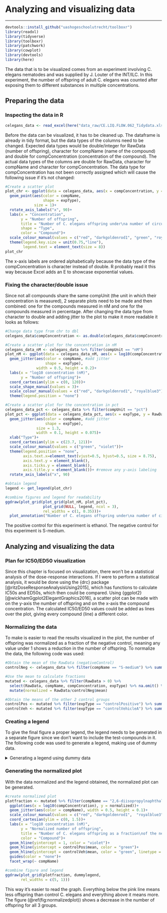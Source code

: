 # Analyzing and visualizing data {#datanalysis}

----

```r
devtools::install_github("uashogeschoolutrecht/toolboxr")
library(readxl)
library(tidyverse)
library(toolboxr)
library(patchwork)
library(cowplot)
library(devtools)
library(here)
```

The data that is to be visualized comes from an experiment involving C. elegans nematodes and was supplied by J. Louter of the INT/ILC. In this experiment, the number of offspring of adult C. elegans was counted after exposing them to different substances in multiple concentrations.

## Preparing the data

### Inspecting the data in R

```r
celegans_data <- read_excel(here("data_raw/CE.LIQ.FLOW.062_Tidydata.xlsx"))
```

Before the data can be visualized, it has to be cleaned up. The dataframe is already in tidy format, but the data types of the columns need to be changed. Expected data types would be double/integer for RawData (number of offspring), character for compName (name of the compound) and double for compConcentration (concentration of the compound). The actual data types of the columns are double for RawData, character for compName and character for compConcentration. The data type for compConcentration has not been correctly assigned which will cause the following issue if it's not changed:

```r
#Create a scatter plot
plot_chr <- ggplot(data = celegans_data, aes(x = compConcentration, y = RawData))+
  geom_point(aes(color = compName,
                 shape = expType),
             size = 1)+
  rotate_axis_labels("x", 90)+
  labs(x = "Concentration",
       y = "Number of offspring",
       title = "Number of C. elegans offspring under\na number of circumstances, alphabetical",
       shape = "Type",
       color = "Compound")+
  scale_colour_manual(values = c("red", "darkgoldenrod1", "green", "royalblue3", "violet"))+
  theme(legend.key.size = unit(0.75,"line"),
        legend.text = element_text(size = 8))
plot_chr
```

The x-axis labels are ordered alphabetically because the data type of the compConcentration is character instead of double. R probably read it this way because Excel adds an E to showcase exponential values.

### Fixing the character/double issue

Since not all compounds share the same compUnit (the unit in which their concentration is measured), 2 separate plots need to be made and then combined: one for the compounds measured in nM and one for the compounds measured in percentage. After changing the data type from character to double and adding jitter to the plot to make it more readable it looks as follows:

```r
#Change data type from chr to dbl
celegans_data$compConcentration <- as.double(celegans_data$compConcentration)

#Create a scatter plot for the concentration in nM
celegans_data_nM <- celegans_data %>% filter(compUnit == "nM")
plot_nM <- ggplot(data = celegans_data_nM, aes(x = log10(compConcentration), y = RawData))+
  geom_jitter(aes(color = compName, #add jitter
                  shape = expType),
              width = 0.5, height = 0.2)+
  labs(x = "log10 concentration (nM)",
       y = "Number of offspring")+
  coord_cartesian(ylim = c(0, 120))+
  scale_shape_manual(values = 3)+
  scale_colour_manual(values = c("red", "darkgoldenrod1", "royalblue3"))+
  theme(legend.position = "none")

#Create a scatter plot for the concentration in pct
celegans_data_pct <- celegans_data %>% filter(compUnit == "pct")
plot_pct <- ggplot(data = celegans_data_pct, aes(x = expType, y = RawData))+
  geom_jitter(aes(color = compName, #add jitter
                  shape = expType),
              size = 1.3,
              width = 0.1, height = 0.075)+
  xlab("Type")+
  coord_cartesian(ylim = c(23.7, 121))+
  scale_colour_manual(values = c("green", "violet"))+
  theme(legend.position = "none",
        axis.text.x=element_text(vjust=0.5, hjust=0.5, size = 8.75),
        axis.text.y = element_blank(), 
        axis.ticks.y = element_blank(), 
        axis.title.y = element_blank())+ #remove any y-axis labeling
  rotate_axis_labels("x", 90)

#obtain legend
legend <- get_legend(plot_chr)

#combine figures and legend for readability
ggdraw(plot_grid(plot_grid(plot_nM, plot_pct),
                 plot_grid(NULL, legend, ncol = 3),
                 rel_widths = c(1, 0.35)))+
  plot_annotation("Number of C. elegans offspring under\na number of circumstances")
```

The positive control for this experiment is ethanol. The negative control for this experiment is S-medium.

## Analyzing and visualizing the data

### Plan for IC50/ED50 visualization

Since this chapter is focused on visualization, there won't be a statistical analysis of the dose-response interactions. If I were to perform a statistical analysis, it would be done using the {drc} package [@ritzDoseResponseAnalysisUsing2015], which has functions to calculate IC50s and ED50s, which then could be compared. Using {ggplot2} [@wickhamGgplot2ElegantGraphics2016], a scatter plot can be made with on the y-axis the number of offspring and on the x-axis the compound concentration. The calculated IC50/ED50 values could be added as lines over the plot, giving every compound (line) a different color.

### Normalizing the data
To make is easier to read the results visualized in the plot, the number of offspring was normalized as a fraction of the negative control, meaning any value under 1 shows a reduction in the number of offspring. To normalize the data, the following code was used:

```r
#Obtain the mean of the RawData (negativeControl)
controlNeg <- celegans_data %>% filter(compName == "S-medium") %>% summarize(mean = mean(RawData, na.rm = TRUE))

#Use the mean to calculate fractions
mutated <- celegans_data %>% filter(RawData > 0) %>% 
  select(RawData, compName, compConcentration, expType) %>% na.omit() %>% 
  mutate(normalized = RawData/controlNeg$mean)

#Obtain the means of the other 2 control groups
controlPos <- mutated %>% filter(expType == "controlPositive") %>% summarize(mean = mean(normalized, na.rm = TRUE))
controlVeh <- mutated %>% filter(expType == "controlVehicleA") %>% summarize(mean = mean(normalized, na.rm = TRUE))
```

### Creating a legend

To give the final figure a proper legend, the legend needs to be generated in a separate figure since we don't want to include the test-compounds in it. The following code was used to generate a legend, making use of dummy data.

<details>

<summary>Generating a legend using dummy data</summary>

```r
dummydf <- data.frame(a = rep(c(1, 2, 3), each=2), #create dummy dataframe for the dummy plot
                      b = c(1, 4, 6, 3, 4, 7),
                      Control = rep(c("controlNegative", "controlPositive", "controlVehicleA"), each=2))

dummyplot <- ggplot(dummydf, aes(x=a, y=b, group=Control))+ #create dummy plot to obtain its legend
  geom_line(aes(linetype=Control, color=Control))+
  scale_linetype_manual(values=c("solid", "solid", "longdash"))+
  scale_color_manual(values=c("violet", "green", "green"))

dummylegend <- get_legend(dummyplot) #obtain dummy legend
```

</details>

### Generating the normalized plot

With the data normalized and the legend obtained, the normalized plot can be generated.

```r
#create normalized plot
plotfraction <- mutated %>% filter(compName == "2,6-diisopropylnaphthalene" | compName == "decane" | compName == "naphthalene") %>%
  ggplot(aes(x = log10(compConcentration), y = normalized))+
  geom_jitter(aes(color = compName), width = 0.5, height = 0.1)+
  scale_colour_manual(values = c("red", "darkgoldenrod1",  "royalblue3"))+
  coord_cartesian(ylim = c(0, 1.5))+
  labs(x = "log10 concentration (nM)",
       y = "Normalized number of offspring",
       title = "Number of C. elegans offspring as a fraction\nof the negative control group",
       color = "Compound")+
  geom_hline(yintercept = 1, color = "violet")+
  geom_hline(yintercept = controlPos$mean, color = "green")+
  geom_hline(yintercept = controlVeh$mean, color = "green", linetype = "longdash")+
  guides(color = "none")+
  facet_wrap(~ compName)

#combine figure and legend
ggdraw(plot_grid(plotfraction, dummylegend,
       rel_widths = c(5, 1)))
```

This way it's easier to read the graph. Everything below the pink line means less offspring than control C. elegans and everything above it means more. The figure (\@ref(fig:normalizedplot)) shows a decrease in the number of offspring for all 3 groups.